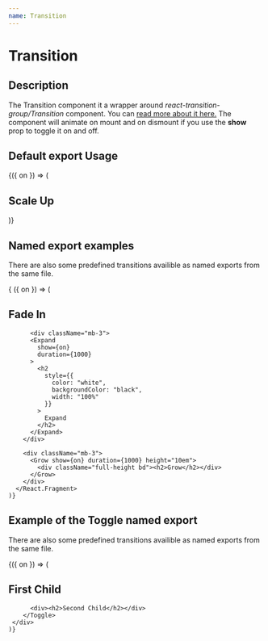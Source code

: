 ```yaml
---
name: Transition
---
```




# Transition

<PropsTable of={Transition} />

## Description

The Transition component it a wrapper around _react-transition-group/Transition_ component.
You can [read more about it here.](https://reactcommunity.org/react-transition-group/transition)
The component will animate on mount and on dismount if you use the **show** prop to toggle it on and off.

## Default export Usage

<Playground>
  <DoczStateCtrl>
    {({ on }) => (
      <div className="mb-3 text-center">
        <Transition
          show={on}
          start={{ transform: "scale(0)" }}
          entered={{ transform: "scale(3)" }}
          duration={1000}
        >
          <h2>Scale Up</h2>
        </Transition>
      </div>
    )}
  </DoczStateCtrl>
</Playground>

## Named export examples

There are also some predefined transitions availible as named exports from the same file.

<Playground>
  <DoczStateCtrl>
    { ({ on }) => (
      <React.Fragment>
        <div className="mb-3">
          <Fade
            show={on}
            duration={1000}
          >
            <h2>Fade In</h2>
          </Fade>
        </div>

          <div className="mb-3">
          <Expand
            show={on}
            duration={1000}
          >
            <h2
              style={{
                color: "white",
                backgroundColor: "black",
                width: "100%"
              }}
            >
              Expand
            </h2>
          </Expand>
        </div>

        <div className="mb-3">
          <Grow show={on} duration={1000} height="10em">
            <div className="full-height bd"><h2>Grow</h2></div>
          </Grow>
        </div>
      </React.Fragment>
    )}

  </DoczStateCtrl>
</Playground>

## Example of the Toggle named export

There are also some predefined transitions availible as named exports from the same file.

<Playground>
  <DoczStateCtrl>
    {({ on }) => (
     <div>
        <Toggle showFirstChild={on} width="10em" height="3em">
          <div><h2>First Child</h2></div>

          <div><h2>Second Child</h2></div>
        </Toggle>
     </div>
    )}

  </DoczStateCtrl>
</Playground>
